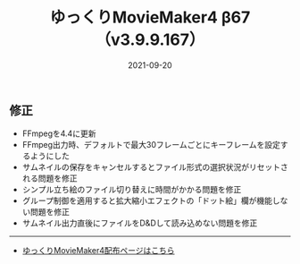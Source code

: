 ﻿---
title: ゆっくりMovieMaker4 β67 （v3.9.9.167）
date: 2021-09-20
tags: [YMM4,お知らせ]
---
## 修正
- FFmpegを4.4に更新
- FFmpeg出力時、デフォルトで最大30フレームごとにキーフレームを設定するようにした
- サムネイルの保存をキャンセルするとファイル形式の選択状況がリセットされる問題を修正
- シンプル立ち絵のファイル切り替えに時間がかかる問題を修正
- グループ制御を適用すると拡大縮小エフェクトの「ドット絵」欄が機能しない問題を修正
- サムネイル出力直後にファイルをD&Dして読み込めない問題を修正

---

- [ゆっくりMovieMaker4配布ページはこちら](/ymm4/)